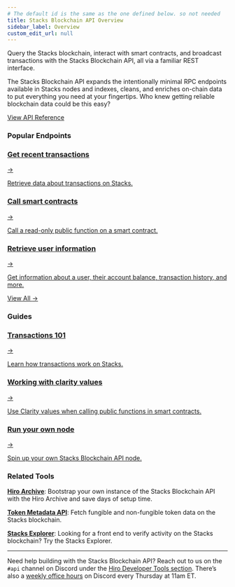 ```yaml
---
# The default id is the same as the one defined below. so not needed
title: Stacks Blockchain API Overview
sidebar_label: Overview
custom_edit_url: null
---
```



<p class="p-3 rounded-lg bg-neutral-100 text-neutral-500 dark:bg-neutral-800 dark:text-neutral-400">Query the Stacks blockchain, interact with smart contracts, and broadcast transactions with the Stacks Blockchain API, all via a familiar REST interface.</p>

<div class="mb-10"></div>

The Stacks Blockchain API expands the intentionally minimal RPC endpoints available in Stacks nodes and indexes, cleans, and enriches on-chain data to put everything you need at your fingertips. Who knew getting reliable blockchain data could be this easy?

<div className="buttons-container">
  <a className="button-cta orange" href="/api" target='_blank'>
    View API Reference
  </a>
</div>

### Popular Endpoints

<div class="subSections my-8">
  <a href="/api/get-recent-transactions">
    <div class="subSectionTitle"><h3>Get recent transactions</h3><span>→</span></div>
    <p>Retrieve data about transactions on Stacks.</p>
  </a>
  <a href="/api/call-read-only-function">
    <div class="subSectionTitle"><h3>Call smart contracts</h3><span>→</span></div>
    <p>Call a read-only public function on a smart contract.</p>
  </a>
</div>

<div class="subSections my-8 w-[50%]">
  <a href="/api/get-account-balances">
    <div class="subSectionTitle"><h3>Retrieve user information</h3><span>→</span></div>
    <p>Get information about a user, their account balance, transaction history, and more.</p>
  </a>
</div>

<div class="flex justify-end my-8">
  <a href="/api" class="p-3">
    View All <span class="ml-1">→</span>
  </a>
</div>

### Guides

<div class="subSections my-8">
  <a href="/stacks-blockchain-api/feature-guides/transactions">
    <div class="subSectionTitle"><h3>Transactions 101</h3><span>→</span></div>
    <p>Learn how transactions work on Stacks.</p>
  </a>
  <a href="/stacks-blockchain-api/feature-guides/use-clarity-values">
    <div class="subSectionTitle"><h3>Working with clarity values</h3><span>→</span></div>
    <p>Use Clarity values when calling public functions in smart contracts.</p>
  </a>
</div>

<div class="subSections my-8 w-[50%]">
  <a href="/stacks-blockchain-api/how-to-guides/how-to-run-api-node">
    <div class="subSectionTitle"><h3>Run your own node</h3><span>→</span></div>
    <p>Spin up your own Stacks Blockchain API node.</p>
  </a>
</div>


### Related Tools

**[Hiro Archive](../hiro-archive/index.mdx)**: Bootstrap your own instance of the Stacks Blockchain API with the Hiro Archive and save days of setup time.

**[Token Metadata API](../token-metadata-api/index.mdx)**: Fetch fungible and non-fungible token data on the Stacks blockchain.

**[Stacks Explorer](https://explorer.hiro.so)**: Looking for a front end to verify activity on the Stacks blockchain? Try the Stacks Explorer.

---

Need help building with the Stacks Blockchain API? Reach out to us on the `#api` channel on Discord under the [Hiro Developer Tools section](https://stacks.chat/). There’s also a [weekly office hours](https://events.stacks.co/event/HD16484710) on Discord every Thursday at 11am ET.